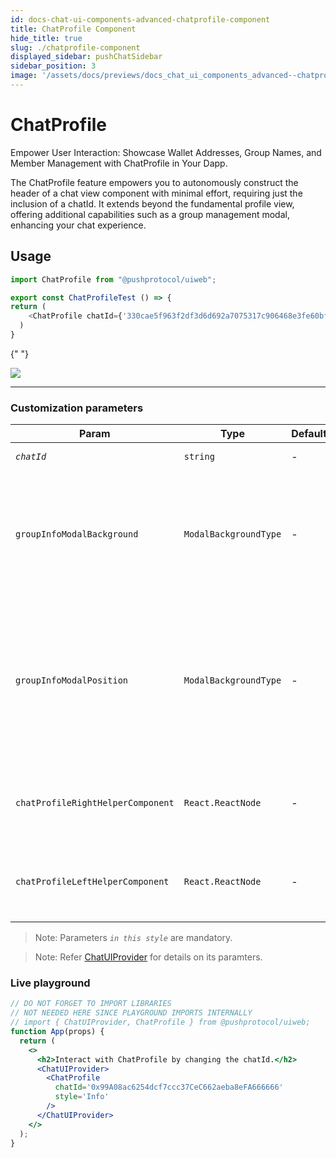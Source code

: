 ```yaml
---
id: docs-chat-ui-components-advanced-chatprofile-component
title: ChatProfile Component
hide_title: true
slug: ./chatprofile-component
displayed_sidebar: pushChatSidebar
sidebar_position: 3
image: '/assets/docs/previews/docs_chat_ui_components_advanced--chatprofile_component.png'
---
```


# ChatProfile

Empower User Interaction: Showcase Wallet Addresses, Group Names, and Member Management with ChatProfile in Your Dapp.

The ChatProfile feature empowers you to autonomously construct the header of a chat view component with minimal effort, requiring just the inclusion of a chatId. It extends beyond the fundamental profile view, offering additional capabilities such as a group management modal, enhancing your chat experience.

<head>
  <title>
    {`ChatProfile | UI Components (@pushprotocol/uiweb) | Push Chat | Push
    Documentation`}
  </title>
</head>


## Usage

<Tabs className="codetabs" groupId="code-examples">
  <TabItem value="react" attributes={{className: "codetab react"}} default>

```typescript
import ChatProfile from "@pushprotocol/uiweb";

export const ChatProfileTest () => {
return (
    <ChatProfile chatId={'330cae5f963f2df3d6d692a7075317c906468e3fe60bfb8280a7e125208939e1'} style='Info' />
  )
}
```

{" "}

<ModalContainer>
  <img
    src={
      require('/static/assets/docs/chat/ui-components/advanced/integrate-advanced-chatprofile-component/chat-profile.png')
        .default
    }
  />
</ModalContainer>

  </TabItem>
</Tabs>

---

### Customization parameters

| Param                             | Type                  | Default | Remarks                                                                                                                                                                                                     |
| --------------------------------- | --------------------- | ------- | ----------------------------------------------------------------------------------------------------------------------------------------------------------------------------------------------------------- |
| _`chatId`_                        | `string`              | -       | Chat id for a particular chat                                                                                                                                                                               |
| `groupInfoModalBackground`        | `ModalBackgroundType` | -       | Default value is `"OVERLAY"`, decides the group info modal background, possible values are `"OVERLAY"` &#124 `"BLUR"` &#124 `"TRANSPARENT"`                                                                 |
| `groupInfoModalPosition`          | `ModalBackgroundType` | -       | Default value is `"GLOBAL"`, decides the group info modal position, it can be either relative to immediate parent(RELATIVE) or the entire screen(GLOBAL), possible values are `"RELATIVE"` &#124 `"GLOBAL"` |
| `chatProfileRightHelperComponent` | `React.ReactNode`     | -       | Custom React component that will be displayed on the right side of chat profile header                                                                                                                      |
| `chatProfileLeftHelperComponent`  | `React.ReactNode`     | -       | Custom React component that will be displayed on the left side of chat profile header                                                                                                                       |

> Note: Parameters _`in this style`_ are mandatory.

> Note: Refer [ChatUIProvider](/docs/chat/ui-components/Advanced/ChatUIProvider/) for details on its paramters.

### Live playground

```jsx live
// DO NOT FORGET TO IMPORT LIBRARIES
// NOT NEEDED HERE SINCE PLAYGROUND IMPORTS INTERNALLY
// import { ChatUIProvider, ChatProfile } from @pushprotocol/uiweb;
function App(props) {
  return (
    <>
      <h2>Interact with ChatProfile by changing the chatId.</h2>
      <ChatUIProvider>
        <ChatProfile
          chatId='0x99A08ac6254dcf7ccc37CeC662aeba8eFA666666'
          style='Info'
        />
      </ChatUIProvider>
    </>
  );
}
```
